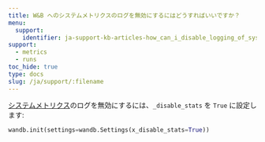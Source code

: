 ```yaml
---
title: W&B へのシステムメトリクスのログを無効にするにはどうすればいいですか？
menu:
  support:
    identifier: ja-support-kb-articles-how_can_i_disable_logging_of_system_metrics_to_wb
support:
  - metrics
  - runs
toc_hide: true
type: docs
slug: /ja/support/:filename
---
```

[システムメトリクス](/ja/ref/system-metrics/)のログを無効にするには、`_disable_stats` を `True` に設定します:

```python
wandb.init(settings=wandb.Settings(x_disable_stats=True))
```